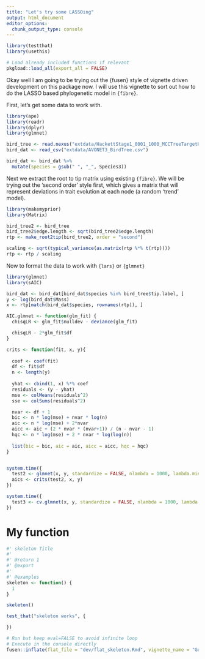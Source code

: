 ```yaml
---
title: "Let's try some LASSOing"
output: html_document
editor_options: 
  chunk_output_type: console
---
```


```r
library(testthat)
library(usethis)
```

```r
# Load already included functions if relevant
pkgload::load_all(export_all = FALSE)
```

Okay well I am going to be trying out the {fusen} style of vignette driven development on this package now. I will use this vignette to sort out how to do the LASSO based phylogenetic model in `{fibre}`.

First, let's get some data to work with.

```r
library(ape)
library(readr)
library(dplyr)
library(glmnet)

bird_tree <- read.nexus("extdata/HackettStage1_0001_1000_MCCTreeTargetHeights.nex")
bird_dat <- read_csv("extdata/AVONET3_BirdTree.csv")

bird_dat <- bird_dat %>%
  mutate(species = gsub(" ", "_", Species3))
```

Next we extract the root to tip matrix using existing `{fibre}`. We will be trying out the 'second order' style first, which gives a matrix that will represent deviations in trait evolution at each node (a random 'trend' model).

```r
library(makemyprior)
library(Matrix)

bird_tree2 <- bird_tree
bird_tree2$edge.length <- sqrt(bird_tree2$edge.length)
rtp <- make_root2tip(bird_tree2, order = "second")

scaling <- sqrt(typical_variance(as.matrix(rtp %*% t(rtp))))
rtp <- rtp / scaling

```

Now to format the data to work with `{lars}` or `{glmnet}`

```r
library(glmnet)
library(sAIC)

bird_dat <- bird_dat[bird_dat$species %in% bird_tree$tip.label, ]
y <- log(bird_dat$Mass)
x <- rtp[match(bird_dat$species, rownames(rtp)), ]

AIC.glmnet <- function(glm_fit) {
  chisqLR <- glm_fit$nulldev - deviance(glm_fit)

  chisqLR - 2*glm_fit$df
}

crits <- function(fit, x, y){
  
  coef <- coef(fit)
  df <- fit$df
  n <- length(y)
  
  yhat <- cbind(1, x) %*% coef
  residuals <- (y - yhat)
  mse <- colMeans(residuals^2)
  sse <- colSums(residuals^2)

  nvar <- df + 1
  bic <- n * log(mse) + nvar * log(n)
  aic <- n * log(mse) + 2*nvar
  aicc <- aic + (2 * nvar * (nvar+1)) / (n - nvar - 1)
  hqc <- n * log(mse) + 2 * nvar * log(log(n))
  
  list(bic = bic, aic = aic, aicc = aicc, hqc = hqc)
}


system.time({
  test2 <- glmnet(x, y, standardize = FALSE, nlambda = 1000, lambda.min.ratio = 0.0000001)
  aics <- crits(test2, x, y)
})

system.time({
  test3 <- cv.glmnet(x, y, standardize = FALSE, nlambda = 1000, lambda.min.ratio = 0.0000001, nfolds = 25)
})
```

# My function

```r
#' skeleton Title
#'
#' @return 1
#' @export
#'
#' @examples
skeleton <- function() {
  1
}
```

```r
skeleton()
```

```r
test_that("skeleton works", {

})
```


```r
# Run but keep eval=FALSE to avoid infinite loop
# Execute in the console directly
fusen::inflate(flat_file = "dev/flat_skeleton.Rmd", vignette_name = "Go further")
```

